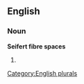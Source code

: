 
==English==

===Noun===
'''Seifert fibre spaces'''

# {{plural of|[[Seifert fibre space]]}}

[[Category:English plurals]]